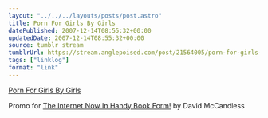 ```yaml
---
layout: "../../../layouts/posts/post.astro"
title: Porn For Girls By Girls
datePublished: 2007-12-14T08:55:32+00:00
updatedDate: 2007-12-14T08:55:32+00:00
source: tumblr stream
tumblrUrl: https://stream.anglepoised.com/post/21564005/porn-for-girls-by-girls
tags: ["linklog"]
format: "link"
---
```


[Porn For Girls By Girls][1]

Promo for <a href="http://www.theinternetnowinhandybookform.com/">The Internet Now In Handy Book Form!</a> by David McCandless

[1]: http://www.pornforgirlsbygirls.com/
